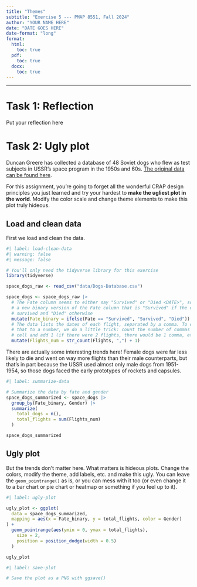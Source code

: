 ```yaml
---
title: "Themes"
subtitle: "Exercise 5 --- PMAP 8551, Fall 2024"
author: "YOUR NAME HERE"
date: "DATE GOES HERE"
date-format: "long"
format:
  html:
    toc: true
  pdf:
    toc: true
  docx:
    toc: true
---
```


---

# Task 1: Reflection

Put your reflection here


# Task 2: Ugly plot

Duncan Greere has collected a database of 48 Soviet dogs who flew as test subjects in USSR's space program in the 1950s and 60s. [The original data can be found here](https://airtable.com/universe/expG3z2CFykG1dZsp/sovet-space-dogs).

For this assignment, you're going to forget all the wonderful CRAP design principles you just learned and try your hardest to **make the ugliest plot in the world**. Modify the color scale and change theme elements to make this plot truly hideous.

## Load and clean data

First we load and clean the data.

```r
#| label: load-clean-data
#| warning: false
#| message: false

# You'll only need the tidyverse library for this exercise
library(tidyverse)

space_dogs_raw <- read_csv("data/Dogs-Database.csv")

space_dogs <- space_dogs_raw |> 
  # The Fate column seems to either say "Survived" or "Died <DATE>", so we make
  # a new binary version of the Fate column that is "Survived" if the dog
  # survived and "Died" otherwise
  mutate(Fate_binary = ifelse(Fate == "Survived", "Survived", "Died")) |> 
  # The data lists the dates of each flight, separated by a comma. To convert
  # that to a number, we do a little trick: count the number of commas in the
  # cell and add 1 (if there were 2 flights, there would be 1 comma, etc.)
  mutate(Flights_num = str_count(Flights, ",") + 1)
```

There are actually some interesting trends here! Female dogs were far less likely to die and went on way more flights than their male counterparts, but that's in part because the USSR used almost only male dogs from 1951-1954, so those dogs faced the early prototypes of rockets and capsules.

```r
#| label: summarize-data

# Summarize the data by fate and gender
space_dogs_summarized <- space_dogs |>
  group_by(Fate_binary, Gender) |>
  summarize(
    total_dogs = n(),
    total_flights = sum(Flights_num)
  )

space_dogs_summarized
```

## Ugly plot

But the trends don't matter here. What matters is hideous plots. Change the colors, modify the theme, add labels, etc. and make this ugly. You can leave the `geom_pointrange()` as is, or you can mess with it too (or even change it to a bar chart or pie chart or heatmap or something if you feel up to it).

```r
#| label: ugly-plot

ugly_plot <- ggplot(
  data = space_dogs_summarized,
  mapping = aes(x = Fate_binary, y = total_flights, color = Gender)
) +
  geom_pointrange(aes(ymin = 0, ymax = total_flights),
    size = 2,
    position = position_dodge(width = 0.5)
  )

ugly_plot
```

```r
#| label: save-plot

# Save the plot as a PNG with ggsave()
```
